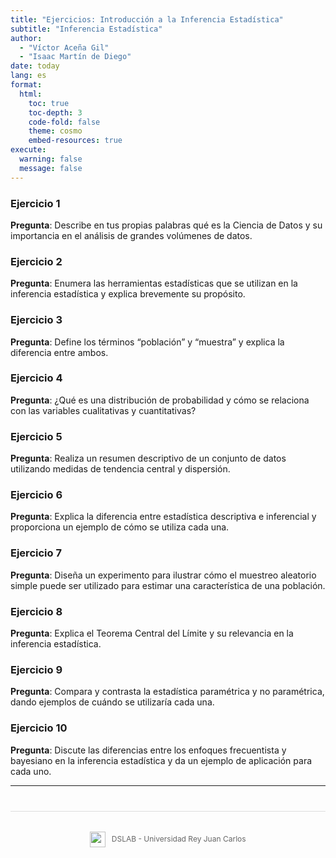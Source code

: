 ```yaml
---
title: "Ejercicios: Introducción a la Inferencia Estadística"
subtitle: "Inferencia Estadística"
author: 
  - "Víctor Aceña Gil"
  - "Isaac Martín de Diego"
date: today
lang: es
format: 
  html:
    toc: true
    toc-depth: 3
    code-fold: false
    theme: cosmo
    embed-resources: true
execute:
  warning: false
  message: false
---
```


### Ejercicio 1

**Pregunta**: Describe en tus propias palabras qué es la Ciencia de Datos y su importancia en el análisis de grandes volúmenes de datos.

### Ejercicio 2

**Pregunta**: Enumera las herramientas estadísticas que se utilizan en la inferencia estadística y explica brevemente su propósito.

### Ejercicio 3

**Pregunta**: Define los términos "población" y "muestra" y explica la diferencia entre ambos.

### Ejercicio 4

**Pregunta**: ¿Qué es una distribución de probabilidad y cómo se relaciona con las variables cualitativas y cuantitativas?

### Ejercicio 5

**Pregunta**: Realiza un resumen descriptivo de un conjunto de datos utilizando medidas de tendencia central y dispersión.

### Ejercicio 6

**Pregunta**: Explica la diferencia entre estadística descriptiva e inferencial y proporciona un ejemplo de cómo se utiliza cada una.


### Ejercicio 7

**Pregunta**: Diseña un experimento para ilustrar cómo el muestreo aleatorio simple puede ser utilizado para estimar una característica de una población.

### Ejercicio 8

**Pregunta**: Explica el Teorema Central del Límite y su relevancia en la inferencia estadística.


### Ejercicio 9

**Pregunta**: Compara y contrasta la estadística paramétrica y no paramétrica, dando ejemplos de cuándo se utilizaría cada una.

### Ejercicio 10

**Pregunta**: Discute las diferencias entre los enfoques frecuentista y bayesiano en la inferencia estadística y da un ejemplo de aplicación para cada uno.

---

<div style="text-align: center; margin-top: 40px; padding-top: 20px; border-top: 1px solid #ddd; font-size: 12px; color: #666;">
<img src="../../images/DSLab_logo_1.png" width="25px" style="vertical-align: middle; margin-right: 6px;">
DSLAB - Universidad Rey Juan Carlos
</div>